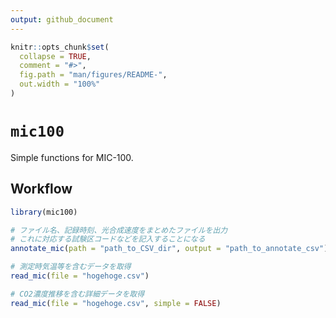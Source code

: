```yaml
---
output: github_document
---
```


<!-- README.md is generated from README.Rmd. Please edit that file -->

```r
knitr::opts_chunk$set(
  collapse = TRUE,
  comment = "#>",
  fig.path = "man/figures/README-",
  out.width = "100%"
)
```

# `mic100`

<!-- badges: start -->
<!-- badges: end -->

Simple functions for MIC-100.

## Workflow

```r
library(mic100)

# ファイル名、記録時刻、光合成速度をまとめたファイルを出力
# これに対応する試験区コードなどを記入することになる
annotate_mic(path = "path_to_CSV_dir", output = "path_to_annotate_csv")

# 測定時気温等を含むデータを取得
read_mic(file = "hogehoge.csv")

# CO2濃度推移を含む詳細データを取得
read_mic(file = "hogehoge.csv", simple = FALSE)
```
